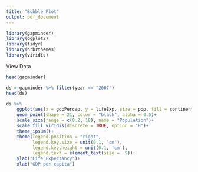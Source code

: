 ```yaml
---
title: "Bubble Plot"
output: pdf_document
---
```


```r
library(gapminder)
library(ggplot2)
library(tidyr)
library(hrbrthemes)
library(viridis)
```

View Data

```r
head(gapminder)
```

```r
ds = gapminder %>% filter(year == "2007")
head(ds)
```

```r
ds %>%
    ggplot(aes(x = gdpPercap, y = lifeExp, size = pop, fill = continent ))+
    geom_point(shape = 21, color = "black", alpha = 0.5)+
    scale_size(range = c(0.2, 18), name = "Population")+
    scale_fill_viridis(discrete = TRUE, option = "H")+
    theme_ipsum()+
    theme(legend.position = "right",
          legend.key.size = unit(0.1, 'cm'),
          legend.key.height = unit(0.1, 'cm'),
          legend.text = element_text(size =  9))+
    ylab("Life Expectancy")+
    xlab("GDP per capita")

```
